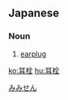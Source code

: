 ==Japanese==
{{ja-kanjitab|みみ|せん|yomi=ko}}

===Noun===
{{ja-noun|みみせん}}

# [[earplug]]

[[Category:ja:Hearing|みみせん]]

[[ko:耳栓]]
[[hu:耳栓]]